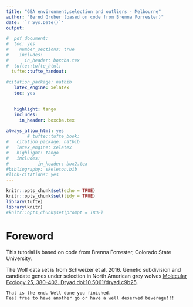```yaml
---
title: "GEA environment,selection and outliers - Melbourne"
author: "Bernd Gruber (based on code from Brenna Forrester)"
date: '`r Sys.Date()`'
output: 

#  pdf_document:
#  toc: yes
#    number_sections: true
#    includes: 
#      in_header: boxcba.tex
#  tufte::tufte_html:
  tufte::tufte_handout:
    
#citation_package: natbib
   latex_engine: xelatex
   toc: yes
   

   highlight: tango
   includes:
     in_header: boxcba.tex
     
always_allow_html: yes
        # tufte::tufte_book:
#   citation_package: natbib
#   latex_engine: xelatex
#   highlight: tango
#   includes:
#           in_header: box2.tex
#bibliography: skeleton.bib
#link-citations: yes
---
```


```r
knitr::opts_chunk$set(echo = TRUE)
knitr::opts_chunk$set(tidy = TRUE)
library(tufte)
library(knitr)
#knitr::opts_chunk$set(prompt = TRUE)
```

\newpage

# Foreword

This tutorial is based on code from Brenna Forrester, Colorado State University.


The Wolf data set is from Schweizer et al. 2016. Genetic subdivision and candidate genes under selection in North American grey wolves [Molecular Ecology 25, 380-402. Dryad doi:10.5061/dryad.c9b25](Genetic subdivision and candidate genes under selection in North American grey wolves
# Molecular Ecology 25, 380-402. Dryad doi:10.5061/dryad.c9b25).





```block

That is the end. Well done you finished. 
Feel free to have another go or have a well deserved beverage!!!

```



